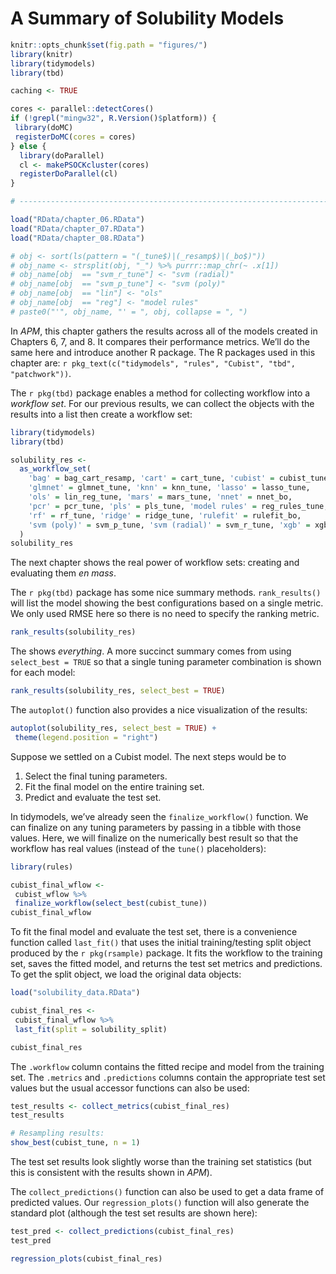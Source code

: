 # A Summary of Solubility Models


```r
knitr::opts_chunk$set(fig.path = "figures/")
library(knitr)
library(tidymodels)
library(tbd)

caching <- TRUE

cores <- parallel::detectCores()
if (!grepl("mingw32", R.Version()$platform)) {
 library(doMC)
 registerDoMC(cores = cores)
} else {
  library(doParallel)
  cl <- makePSOCKcluster(cores)
  registerDoParallel(cl)
}

# ------------------------------------------------------------------------------

load("RData/chapter_06.RData")
load("RData/chapter_07.RData")
load("RData/chapter_08.RData")

# obj <- sort(ls(pattern = "(_tune$)|(_resamp$)|(_bo$)"))
# obj_name <- strsplit(obj, "_") %>% purrr::map_chr(~ .x[1])
# obj_name[obj  == "svm_r_tune"] <- "svm (radial)"
# obj_name[obj  == "svm_p_tune"] <- "svm (poly)"
# obj_name[obj  == "lin"] <- "ols"
# obj_name[obj  == "reg"] <- "model rules"
# paste0("'", obj_name, "' = ", obj, collapse = ", ")
```

In _APM_, this chapter gathers the results across all of the models created in Chapters 6, 7, and 8. It compares their performance metrics. We'll do the same here and introduce another R package. The R packages used in this chapter are: `r pkg_text(c("tidymodels", "rules", "Cubist", "tbd", "patchwork"))`. 

The `r pkg(tbd)` package enables a method for collecting workflow into a _workflow set_. For our previous results, we can collect the objects with the results into a list then create a workflow set:

```r
library(tidymodels)
library(tbd)

solubility_res <- 
  as_workflow_set(
    'bag' = bag_cart_resamp, 'cart' = cart_tune, 'cubist' = cubist_tune, 
    'glmnet' = glmnet_tune, 'knn' = knn_tune, 'lasso' = lasso_tune, 
    'ols' = lin_reg_tune, 'mars' = mars_tune, 'nnet' = nnet_bo, 
    'pcr' = pcr_tune, 'pls' = pls_tune, 'model rules' = reg_rules_tune, 
    'rf' = rf_tune, 'ridge' = ridge_tune, 'rulefit' = rulefit_bo, 
    'svm (poly)' = svm_p_tune, 'svm (radial)' = svm_r_tune, 'xgb' = xgb_bo
  )
solubility_res
```

The next chapter shows the real power of workflow sets: creating and evaluating them _en mass_. 

The `r pkg(tbd)` package has some nice summary methods. `rank_results()` will list the model showing the best configurations based on a single metric. We only used RMSE here so there is no need to specify the ranking metric.

```r
rank_results(solubility_res)
```
The shows _everything_. A more succinct summary comes from using `select_best = TRUE` so that a single tuning parameter combination is shown for each model: 

```r
rank_results(solubility_res, select_best = TRUE)
```

The `autoplot()` function also provides a nice visualization of the results:

```r
autoplot(solubility_res, select_best = TRUE) +
 theme(legend.position = "right")
```

Suppose we settled on a Cubist model. The next steps would be to

 1. Select the final tuning parameters.
 1. Fit the final model on the entire training set. 
 1. Predict and evaluate the test set. 

In tidymodels, we've already seen the `finalize_workflow()` function. We can finalize on any tuning parameters by passing in a tibble with those values. Here, we will finalize on the numerically best result so that the workflow has real values (instead of the `tune()` placeholders):

```r
library(rules)

cubist_final_wflow <- 
 cubist_wflow %>% 
 finalize_workflow(select_best(cubist_tune))
cubist_final_wflow
```

To fit the final model and evaluate the test set, there is a convenience function called `last_fit()` that uses the initial training/testing split object produced by the `r pkg(rsample)` package. It fits the workflow to the training set, saves the fitted model, and returns the test set metrics and predictions. To get the split object, we load the original data objects:

```r
load("solubility_data.RData")

cubist_final_res <- 
 cubist_final_wflow %>% 
 last_fit(split = solubility_split)

cubist_final_res
```

The `.workflow` column contains the fitted recipe and model from the training set. The `.metrics` and `.predictions` columns contain the appropriate test set values but the usual accessor functions can also be used: 

```r
test_results <- collect_metrics(cubist_final_res)
test_results

# Resampling results:
show_best(cubist_tune, n = 1)
```

The test set results look slightly worse than the training set statistics (but this is consistent with the results shown in _APM_). 

The `collect_predictions()` function can also be used to get a data frame of predicted values. Our `regression_plots()` function will also generate the standard plot (although the test set results are shown here):

```r
test_pred <- collect_predictions(cubist_final_res)
test_pred

regression_plots(cubist_final_res)
```

